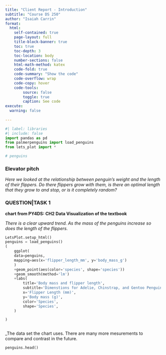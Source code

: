 ```yaml
---
title: "Client Report - Introduction"
subtitle: "Course DS 250"
author: "Isaiah Carrin"
format:
  html:
    self-contained: true
    page-layout: full
    title-block-banner: true
    toc: true
    toc-depth: 3
    toc-location: body
    number-sections: false
    html-math-method: katex
    code-fold: true
    code-summary: "Show the code"
    code-overflow: wrap
    code-copy: hover
    code-tools:
        source: false
        toggle: true
        caption: See code
execute: 
  warning: false
    
---
```




<!-- highlight line 31 to the end and use ctrl + / (win) or command + / (mac) to uncomment out the code below, the same shortcut can be used to comment out code again. -->

```python
#| label: libraries
#| include: false
import pandas as pd
from palmerpenguins import load_penguins
from lets_plot import *

# penguins
```


### Elevator pitch

_Here we looked at the relationship between penguin's weight and the length of their flippers. Do there flippers grow with them, is there an optimal length that they grow to and stop, or is it completely random?_




### QUESTION|TASK 1

__chart from PY4DS: CH2 Data Visualization of the textbook__

_There is a clear upward trend. As the mass of the penguins increase so does the length of the flippers._



```python
LetsPlot.setup_html()
penguins = load_penguins()
(
    ggplot(
    data=penguins,
    mapping=aes(x='flipper_length_mm', y='body_mass_g')
    )
    +geom_point(aes(color='species', shape='species'))
    +geom_smooth(method='lm')
    +labs(
        title='Body mass and flipper length',
        subtitle='Dimenstions for Adelie, Chinstrap, and Gentoo Penguins',
        x='Flipper Length (mm)',
        y='Body mass (g)',
        color='Species',
        shape='Species',
    )

)



```


_The data set the chart uses. There are many more mesurements to compare and contrast in the future.
```python
penguins.head()
```


